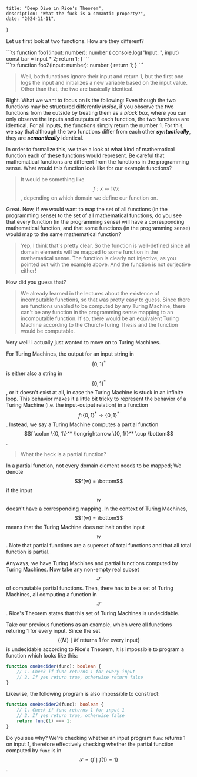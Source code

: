     title: "Deep Dive in Rice's Theorem",
    description: "What the fuck is a semantic property?",
    date: "2024-11-11",
}

Let us first look at two functions. How are they different?

<div style={{display: "flex", gap: "1rem"}}>
    <div style={{width: "50%"}}>
        ```ts
        function foo1(input: number): number {
            console.log("Input: ", input)
            const bar = input * 2;
            return 1;
        }
        ```
    </div>
    <div style={{width: "50%"}}>
        ```ts
        function foo2(input: number): number {
            return 1;
        }
        ```
    </div>
</div>

> Well, both functions ignore their input and return 1, but the first one logs the input and initializes a new variable based on the input value. Other than that, the two are basically identical.

Right. What we want to focus on is the following: Even though the two functions may be structured differently *inside*, if you observe the two functions from the outside by treating them as a *black box*, where you can only observe the inputs and outputs of each function, the two functions are identical. For all inputs, the functions simply return the number 1. For this, we say that although the two functions differ from each other ***syntactically***, they are ***semantically*** identical.

In order to formalize this, we take a look at what kind of mathematical function each of these functions would represent. Be careful that mathematical functions are different from the functions in the programming sense. What would this function look like for our example functions?

> It would be something like $$f: x \mapsto 1 \forall x$$, depending on which domain we define our function on.

Great. Now, if we would want to map the set of all functions (in the programming sense) to the set of all mathematical functions, do you see that every function (in the programming sense) will have a corresponding mathematical function, and that some functions (in the programming sense) would map to the same mathematical function?

> Yep, I think that's pretty clear. So the function is well-defined since all domain elements will be mapped to some function in the mathematical sense. The function is clearly not injective, as you pointed out with the example above. And the function is not surjective either!

How did you guess that?

> We already learned in the lectures about the existence of incomputable functions, so that was pretty easy to guess. Since there are functions unabled to be computed by any Turing Machine, there can't be any function in the programming sense mapping to an incomputable function. If so, there would be an equivalent Turing Machine according to the Church-Turing Thesis and the function would be computable.

Very well! I actually just wanted to move on to Turing Machines.

For Turing Machines, the output for an input string in $$\{0, 1\}^*$$ is either also a string in $$\{0, 1\}^*$$, or it doesn't exist at all, in case the Turing Machine is stuck in an infinite loop. This behavior makes it a little bit tricky to represent the behavior of a Turing Machine (i.e. the input-output relation) in a function $$f \colon \{0, 1\}^* \longrightarrow \{0, 1\}^*$$. Instead, we say a Turing Machine computes a partial function $$f \colon \{0, 1\}^* \longrightarrow \{0, 1\}^* \cup \bottom$$.

> What the heck is a partial function?

In a partial function, not every domain element needs to be mapped; We denote $$f(w) = \bottom$$ if the input $$w$$ doesn't have a corresponding mapping. In the context of Turing Machines, $$f(w) = \bottom$$ means that the Turing Machine does not halt on the input $$w$$. Note that partial functions are a superset of total functions and that all total function is partial.

Anyways, we have Turing Machines and partial functions computed by Turing Machines. Now take any non-empty real subset $$\mathcal{S}$$ of computable partial functions. Then, there has to be a set of Turing Machines, all computing a function in $$\mathcal{S}$$. Rice's Theorem states that this set of Turing Machines is undecidable.

Take our previous functions as an example, which were all functions returing 1 for every input. Since the set $$\{ \langle M \rangle \mid M \text{ returns 1 for every input} \}$$ is undecidable according to Rice's Theorem, it is impossible to program a function which looks like this:

```ts
function oneDecider(func): boolean {
    // 1. Check if func returns 1 for every input
    // 2. If yes return true, otherwise return false
}
```

Likewise, the following program is also impossible to construct:

```ts
function oneDecider2(func): boolean {
    // 1. Check if func returns 1 for input 1
    // 2. If yes return true, otherwise false
    return func(1) === 1;
}
```

Do you see why? We're checking whether an input program `func` returns 1 on input 1, therefore effectively checking whether the partial function computed by `func` is in $$\mathcal{S} = \{ f \mid f(1) = 1 \}$$.

